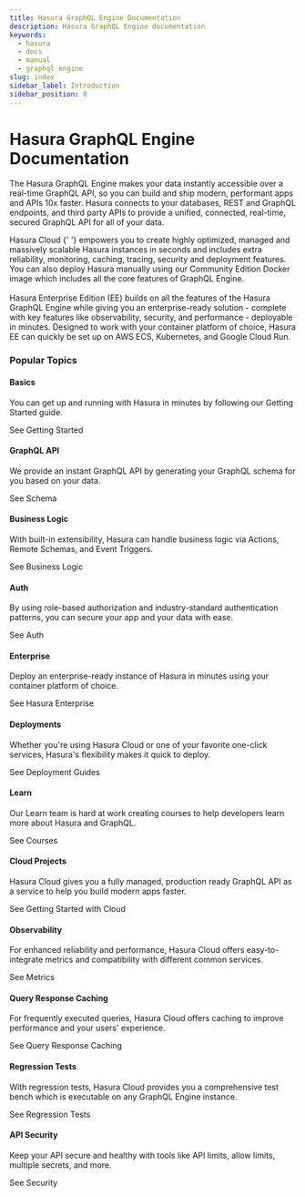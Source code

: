 ```yaml
---
title: Hasura GraphQL Engine Documentation
description: Hasura GraphQL Engine documentation
keywords:
  - hasura
  - docs
  - manual
  - graphql engine
slug: index
sidebar_label: Introduction
sidebar_position: 0
---
```



# Hasura GraphQL Engine Documentation

<div className="gallery">
  <div className="sub-heading">
    <p>
      The Hasura GraphQL Engine makes your data instantly accessible over a real-time GraphQL API, so you can build and
      ship modern, performant apps and APIs 10x faster. Hasura connects to your databases, REST and GraphQL endpoints,
      and third party APIs to provide a unified, connected, real-time, secured GraphQL API for all of your data.
    </p>
    <p>
      <Link to="https://cloud.hasura.io/signup/?pg=docs&plcmt=body&cta=hasura-cloud&tech=default" target="_blank">
        Hasura Cloud
      </Link>{' '}
      empowers you to create highly optimized, managed and massively scalable Hasura instances in seconds and includes
      extra reliability, monitoring, caching, tracing, security and deployment features. You can also deploy Hasura
      manually using our Community Edition Docker image which includes all the core features of GraphQL Engine.
      <br />
      <br />
      <VersionedLink to="/enterprise/index">Hasura Enterprise Edition (EE)</VersionedLink> builds on all the features of
      the Hasura GraphQL Engine while giving you an enterprise-ready solution - complete with key features like observability,
      security, and performance - deployable in minutes. Designed to work with your container platform of choice, Hasura
      EE can quickly be set up on AWS ECS, Kubernetes, and Google Cloud Run.
    </p>
  </div>
  <div className="sub-heading">
    <h3>Popular Topics</h3>
  </div>
  <div className="card">
    <h4>Basics</h4>
    <p>You can get up and running with Hasura in minutes by following our Getting Started guide.</p>
    <VersionedLink to="/getting-started/index">
      See Getting Started <ArrowRight className="arrow" />
    </VersionedLink>
  </div>
  <div className="card">
    <h4>GraphQL API</h4>
    <p>We provide an instant GraphQL API by generating your GraphQL schema for you based on your data.</p>
    <VersionedLink to="/schema/index">
      See Schema <ArrowRight className="arrow" />
    </VersionedLink>
  </div>
  <div className="card">
    <h4>Business Logic</h4>
    <p>
      With built-in extensibility, Hasura can handle business logic via Actions, Remote Schemas, and Event Triggers.
    </p>
    <VersionedLink to="/faq/index/#faq-business-logic">
      See Business Logic <ArrowRight className="arrow" />
    </VersionedLink>
  </div>
  <div className="card">
    <h4>Auth</h4>
    <p>
      By using role-based authorization and industry-standard authentication patterns, you can secure your app and your
      data with ease.
    </p>
    <VersionedLink to="/auth/index">
      See Auth <ArrowRight className="arrow" />
    </VersionedLink>
  </div>
  <div className="card">
    <h4>Enterprise</h4>
    <p>Deploy an enterprise-ready instance of Hasura in minutes using your container platform of choice.</p>
    <VersionedLink to="/enterprise/index">
      See Hasura Enterprise <ArrowRight className="arrow" />
    </VersionedLink>
  </div>
  <div className="card">
    <h4>Deployments</h4>
    <p>
      Whether you're using Hasura Cloud or one of your favorite one-click services, Hasura's flexibility makes it quick
      to deploy.
    </p>
    <VersionedLink to="/deployment/deployment-guides/index">
      See Deployment Guides <ArrowRight className="arrow" />
    </VersionedLink>
  </div>
  <div className="card">
    <h4>Learn</h4>
    <p>Our Learn team is hard at work creating courses to help developers learn more about Hasura and GraphQL.</p>
    <Link to="https://hasura.io/learn/" target="_blank">
      See Courses <ArrowRight className="arrow" />
    </Link>
  </div>
  <div className="card">
    <h4>Cloud Projects</h4>
    <p>
      Hasura Cloud gives you a fully managed, production ready GraphQL API as a service to help you build modern apps
      faster.
    </p>
    <VersionedLink to="/getting-started/getting-started-cloud/">
      See Getting Started with Cloud <ArrowRight className="arrow" />
    </VersionedLink>
  </div>
  <div className="card">
    <h4>Observability</h4>
    <p>
      For enhanced reliability and performance, Hasura Cloud offers easy-to-integrate metrics and compatibility with
      different common services.
    </p>
    <VersionedLink to="/observability/index">
      See Metrics <ArrowRight className="arrow" />
    </VersionedLink>
  </div>
  <div className="card">
    <h4>Query Response Caching</h4>
    <p>
      For frequently executed queries, Hasura Cloud offers caching to improve performance and your users' experience.
    </p>
    <VersionedLink to="/queries/response-caching">
      See Query Response Caching <ArrowRight className="arrow" />
    </VersionedLink>
  </div>
  <div className="card">
    <h4>Regression Tests</h4>
    <p>
      With regression tests, Hasura Cloud provides you a comprehensive test bench which is executable on any GraphQL
      Engine instance.
    </p>
    <VersionedLink to="/deployment/hasura-cloud/regression-tests">
      See Regression Tests <ArrowRight className="arrow" />
    </VersionedLink>
  </div>
  <div className="card">
    <h4>API Security</h4>
    <p>Keep your API secure and healthy with tools like API limits, allow limits, multiple secrets, and more.</p>
    <VersionedLink to="/security/index">
      See Security <ArrowRight className="arrow" />
    </VersionedLink>
  </div>
</div>
